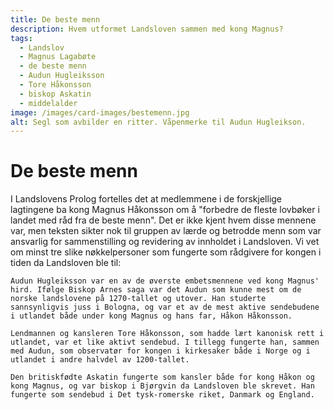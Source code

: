 ```yaml
---
title: De beste menn
description: Hvem utformet Landsloven sammen med kong Magnus?
tags:
  - Landslov
  - Magnus Lagabøte
  - de beste menn
  - Audun Hugleiksson
  - Tore Håkonsson
  - biskop Askatin
  - middelalder
image: /images/card-images/bestemenn.jpg
alt: Segl som avbilder en ritter. Våpenmerke til Audun Hugleikson.
---
```



# De beste menn

<Container stil="initial side">
    I Landslovens Prolog fortelles det at medlemmene i de forskjellige lagtingene ba kong Magnus Håkonsson om å "forbedre de fleste lovbøker i landet med råd fra de beste menn". Det er ikke kjent hvem disse mennene var, men teksten sikter nok til gruppen av lærde og betrodde menn som var ansvarlig for sammenstilling og revidering av innholdet i Landsloven. Vi vet om minst tre slike nøkkelpersoner som fungerte som rådgivere for kongen i tiden da Landsloven ble til:

    Audun Hugleiksson var en av de øverste embetsmennene ved kong Magnus' hird. Ifølge Biskop Arnes saga var det Audun som kunne mest om de norske landslovene på 1270-tallet og utover. Han studerte sannsynligvis juss i Bologna, og var et av de mest aktive sendebudene i utlandet både under kong Magnus og hans far, Håkon Håkonsson.

    Lendmannen og kansleren Tore Håkonsson, som hadde lært kanonisk rett i utlandet, var et like aktivt sendebud. I tillegg fungerte han, sammen med Audun, som observatør for kongen i kirkesaker både i Norge og i utlandet i andre halvdel av 1200-tallet.

    Den britiskfødte Askatin fungerte som kansler både for kong Håkon og kong Magnus, og var biskop i Bjørgvin da Landsloven ble skrevet. Han fungerte som sendebud i Det tysk-romerske riket, Danmark og England.
</Container>


<Figure
    image="/images/prologen/ingeborg.jpg"
    title="Ingeborg Eriksdatter kom fra Danmark hvorfra Magnus og hans beste menn også fikk inspirasjon til Landsloven (Illuminasjon fra Codex Reenhielmianus - Mh. 15, 61v)."
    alt="Manuskriptilluminasjon som viser kongens og dronningens portretter innenfor de to delene av bokstaven M."
>
</Figure>
